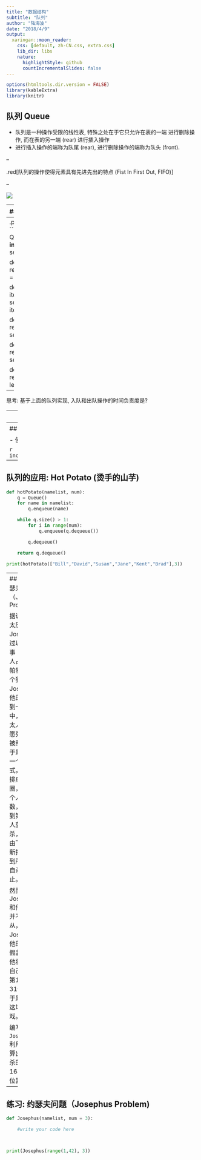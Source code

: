 ```yaml
---
title: "数据结构"
subtitle: "队列"
author: "陆海波"
date: "2018/4/9"
output:
  xaringan::moon_reader:
    css: [default, zh-CN.css, extra.css]
    lib_dir: libs
    nature:
      highlightStyle: github
      countIncrementalSlides: false
---
```


```r
options(htmltools.dir.version = FALSE)
library(kableExtra)
library(knitr)
```

## 队列 Queue

- 队列是一种操作受限的线性表, 特殊之处在于它只允许在表的一端 进行删除操作, 而在表的另一端 (rear) 进行插入操作
- 进行插入操作的端称为队尾 (rear), 进行删除操作的端称为队头 (front).

--

.red[队列的操作使得元素具有先进先出的特点 (Fist In First Out, FIFO)]

--

![](http://hblu.coding.me/sitds16/_images/basicqueue.png)

---
## 队列的基本操作

.pull-left[
- `Queue()` 创建一个空队列, 无返回值.
- `enqueue(item)` 向队列中添加元素 `item`, 无返回值.
- `dequeue()` 移除栈顶元素并将其返回.
- `peek()` 返回队头元素值, 不修改队列中数据.
- `isEmpty()` 判断队列是否为空, 返回布尔值.
- `size()` 返回队列中元素个数.
]

--
.pull-right[
```python
class  Queue:
    def __init__(self):
        self.items = []

    def isEmpty(self):
        return self.items == []

    def enqueue(self, item):
        self.items.insert(0, item)

    def dequeue(self):
        return self.items.pop()

    def peek(self):
        return self.items[-1]

    def size(self):
        return len(self.items)
```
]

--

思考: 基于上面的队列实现, 入队和出队操作的时间负责度是?

---
## 队列的应用: Hot Potato (烫手的山芋)

```r
include_graphics("http://hblu.coding.me/sitds16/_images/hotpotato.png")
```

---
## 队列的应用: Hot Potato (烫手的山芋)  

- 使用队列描述"传递"过程
  
```r
include_graphics("http://hblu.coding.me/sitds16/_images/namequeue.png")
```

---
## 队列的应用: Hot Potato (烫手的山芋)

```python
def hotPotato(namelist, num):
    q = Queue()
    for name in namelist:
        q.enqueue(name)

    while q.size() > 1:
        for i in range(num):
            q.enqueue(q.dequeue())

        q.dequeue()

    return q.dequeue()

print(hotPotato(["Bill","David","Susan","Jane","Kent","Brad"],3))
```

---
## 练习: 约瑟夫问题（Josephus Problem)

据说著名犹太历史学家 Josephus有过以下的故事：在罗马人占领乔塔帕特后，39 个犹太人与Josephus及他的朋友躲到一个洞中，39个犹太人决定宁愿死也不要被敌人到，于是决定了一个自杀方式，41个人排成一个圆圈，由第1个人开始报数，每报数到第3人该人就必须自杀，然后再由下一个重新报数，直到所有人都自杀身亡为止。

然而Josephus 和他的朋友并不想遵从，Josephus要他的朋友先假装遵从，他将朋友与自己安排在第16个与第31个位置，于是逃过了这场死亡游戏。

编写函数 `Josephus()`, 利用队列计算出最后自杀的人是第16与第31个位置.

---
## 练习: 约瑟夫问题（Josephus Problem)

```python
def Josephus(namelist, num = 3):

    #write your code here



print(Josephus(range(1,42), 3))
```